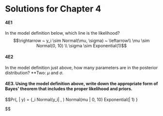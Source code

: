 # Solutions for Chapter 4

#### 4E1{-}
In the model definition below, which line is the likelihood?
$$\rightarrow ~ y_i \sim Normal(\mu, \sigma) ~ \leftarrow\\
\mu \sim Normal(0, 10) \\
\sigma \sim Exponential(1)$$

#### 4E2{-} 
In the model definition just above, how many parameters are in the posterior distribution?
**Two: $\mu$ and $\sigma$.

#### 4E3. Using the model definition above, write down the appropriate form of Bayes’ theorem that includes the proper likelihood and priors.
$$Pr(\mu, \sigma | y) = \frac{\prod_i Normal(y_i| \mu, \sigma) \cdot Normal(mu | 0, 10) \cdot Exponential(\sigma | 1)}
{\int \int \prod_i Normal(y_i| \mu, \sigma) \cdot Normal(mu | 0, 10) \cdot Exponential(\sigma | 1) \partial \mu \partial \sigma}

$$


